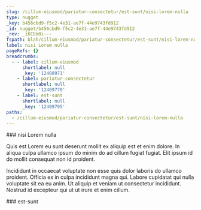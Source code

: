 ```yaml
---
slug: /cillum-eiusmod/pariatur-consectetur/est-sunt/nisi-lorem-nulla
type: nugget
_key: b456cbd9-f5c2-4e31-ae7f-44e9743fd912
_id: nugget/b456cbd9-f5c2-4e31-ae7f-44e9743fd912
_rev: _iKCEm0i---
fspath: blah/cillum-eiusmod/pariatur-consectetur/est-sunt/nisi-lorem-nulla.md
label: nisi Lorem nulla
pageRefs: {}
breadcrumbs:
  - - label: cillum-eiusmod
      shortlabel: null
      _key: '12408971'
    - label: pariatur-consectetur
      shortlabel: null
      _key: '12409770'
    - label: est-sunt
      shortlabel: null
      _key: '12409795'
paths:
  - /cillum-eiusmod/pariatur-consectetur/est-sunt/nisi-lorem-nulla
---
```


<NuggetArea>
<Nugget slug="/cillum-eiusmod/pariatur-consectetur/est-sunt/nisi-lorem-nulla" type="nugget" _key="b456cbd9-f5c2-4e31-ae7f-44e9743fd912" _id="nugget/b456cbd9-f5c2-4e31-ae7f-44e9743fd912" _rev="_iKCEm0i---" fspath="blah/cillum-eiusmod/pariatur-consectetur/est-sunt/nisi-lorem-nulla.md" label="nisi Lorem nulla" paths="/cillum-eiusmod/pariatur-consectetur/est-sunt/nisi-lorem-nulla">
<NuggetBody>
### nisi Lorem nulla

Quis est Lorem eu sunt deserunt mollit ex aliquip est et enim dolore. In aliqua culpa ullamco ipsum do minim do ad cillum fugiat fugiat. Elit ipsum id do mollit consequat non id proident.

Incididunt in occaecat voluptate non esse quis dolor laboris do ullamco proident. Officia ex in culpa incididunt magna qui. Labore cupidatat qui nulla voluptate sit ea eu anim. Ut aliquip et veniam ut consectetur incididunt. Nostrud id excepteur qui ut ut irure et enim cillum.

</NuggetBody>
<Breadcrumbs>
<Crumbs>
<Crumb _key="12408971" label="cillum-eiusmod" /><Crumb _key="12409770" label="pariatur-consectetur" /><Crumb _key="12409795" label="est-sunt" />
</Crumbs>
</Breadcrumbs>
</Nugget>

<NuggetsInbound>
</NuggetsInbound>
<NuggetsOutbound>
</NuggetsOutbound>
</NuggetArea>
<PassagesInbound>
<Passage direction="inbound" type="passage" _key="12409795" _id="passage/12409795" _rev="_iKCEm0e---" label="est-sunt" passage="est-sunt" fspath="blah/cillum-eiusmod/pariatur-consectetur/est-sunt" paths="/cillum-eiusmod/pariatur-consectetur/est-sunt" slug="/cillum-eiusmod/pariatur-consectetur/est-sunt">
<NuggetBody>
### est-sunt

</NuggetBody>
<Breadcrumbs>
<Crumbs>
<Crumb _key="12408971" label="cillum-eiusmod" /><Crumb _key="12409770" label="pariatur-consectetur" />
</Crumbs>
</Breadcrumbs>
</Passage>

</PassagesInbound>
<PassagesOutbound>
</PassagesOutbound>